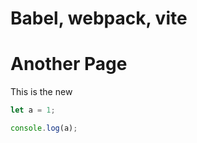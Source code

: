 # Babel, webpack, vite

# Another Page

This is the new

```js filename="demo.js" {3} copy
let a = 1;

console.log(a);
```
